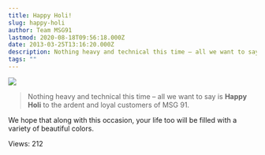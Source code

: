 ```yaml
---
title: Happy Holi!
slug: happy-holi
author: Team MSG91
lastmod: 2020-08-18T09:56:18.000Z
date: 2013-03-25T13:16:20.000Z
description: Nothing heavy and technical this time – all we want to say is **Happy Holi** to the ardent and loyal customers of MSG 91.
tags: ""
---
```


![](https://images-msg91.s3.ap-south-1.amazonaws.com/content/images/wordpress/2013/03/Happy-Holi.jpg)



> Nothing heavy and technical this time – all we want to say is **Happy Holi** to the ardent and loyal customers of MSG 91.
> 
> 


We hope that along with this occasion, your life too will be filled with a variety of beautiful colors.


 Views: 212


